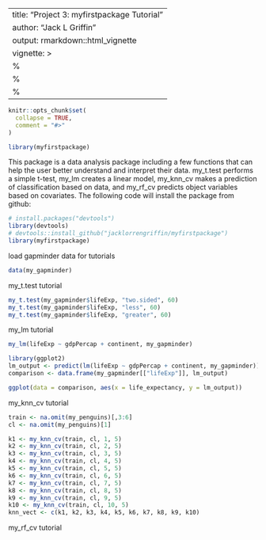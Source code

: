 
---
title: "Project 3: myfirstpackage Tutorial"
author: "Jack L Griffin"
output: rmarkdown::html_vignette
vignette: >
  %\VignetteIndexEntry{myfirstpackage Tutorial}
  %\VignetteEngine{knitr::rmarkdown}
  %\VignetteEncoding{UTF-8}
---

```r
knitr::opts_chunk$set(
  collapse = TRUE,
  comment = "#>"
)
```

```r
library(myfirstpackage)
```

This package is a data analysis package including a few functions that can help the user better understand and interpret their data. my_t.test performs a simple t-test, my_lm creates a linear model, my_knn_cv makes a prediction of classification based on data, and my_rf_cv predicts object variables based on covariates. The following code will install the package from github:

```r
# install.packages("devtools")
library(devtools)
# devtools::install_github("jacklorrengriffin/myfirstpackage")
library(myfirstpackage)
```


load gapminder data for tutorials
```r
data(my_gapminder)
```

my_t.test tutorial

```r
my_t.test(my_gapminder$lifeExp, "two.sided", 60)
my_t.test(my_gapminder$lifeExp, "less", 60)
my_t.test(my_gapminder$lifeExp, "greater", 60)
```

my_lm tutorial

```r
my_lm(lifeExp ~ gdpPercap + continent, my_gapminder)

library(ggplot2)
lm_output <- predict(lm(lifeExp ~ gdpPercap + continent, my_gapminder))
comparison <- data.frame(my_gapminder[["lifeExp"]], lm_output)

ggplot(data = comparison, aes(x = life_expectancy, y = lm_output))
```

my_knn_cv tutorial

```r
train <- na.omit(my_penguins)[,3:6]
cl <- na.omit(my_penguins)[1]

k1 <- my_knn_cv(train, cl, 1, 5)
k2 <- my_knn_cv(train, cl, 2, 5)
k3 <- my_knn_cv(train, cl, 3, 5)
k4 <- my_knn_cv(train, cl, 4, 5)
k5 <- my_knn_cv(train, cl, 5, 5)
k6 <- my_knn_cv(train, cl, 6, 5)
k7 <- my_knn_cv(train, cl, 7, 5)
k8 <- my_knn_cv(train, cl, 8, 5)
k9 <- my_knn_cv(train, cl, 9, 5)
k10 <- my_knn_cv(train, cl, 10, 5)
knn_vect <- c(k1, k2, k3, k4, k5, k6, k7, k8, k9, k10)
```

my_rf_cv tutorial

```r

```
